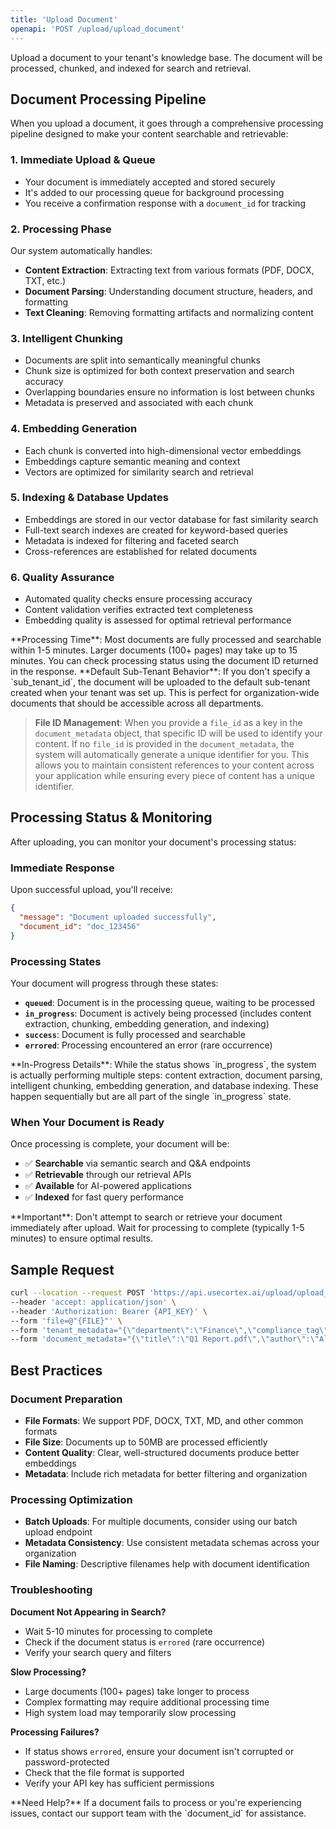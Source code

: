 ```yaml
---
title: 'Upload Document'
openapi: 'POST /upload/upload_document'
---
```


Upload a document to your tenant's knowledge base. The document will be processed, chunked, and indexed for search and retrieval.

## Document Processing Pipeline

When you upload a document, it goes through a comprehensive processing pipeline designed to make your content searchable and retrievable:

### 1. **Immediate Upload & Queue**
- Your document is immediately accepted and stored securely
- It's added to our processing queue for background processing
- You receive a confirmation response with a `document_id` for tracking

### 2. **Processing Phase**
Our system automatically handles:
- **Content Extraction**: Extracting text from various formats (PDF, DOCX, TXT, etc.)
- **Document Parsing**: Understanding document structure, headers, and formatting
- **Text Cleaning**: Removing formatting artifacts and normalizing content

### 3. **Intelligent Chunking**
- Documents are split into semantically meaningful chunks
- Chunk size is optimized for both context preservation and search accuracy
- Overlapping boundaries ensure no information is lost between chunks
- Metadata is preserved and associated with each chunk

### 4. **Embedding Generation**
- Each chunk is converted into high-dimensional vector embeddings
- Embeddings capture semantic meaning and context
- Vectors are optimized for similarity search and retrieval

### 5. **Indexing & Database Updates**
- Embeddings are stored in our vector database for fast similarity search
- Full-text search indexes are created for keyword-based queries
- Metadata is indexed for filtering and faceted search
- Cross-references are established for related documents

### 6. **Quality Assurance**
- Automated quality checks ensure processing accuracy
- Content validation verifies extracted text completeness
- Embedding quality is assessed for optimal retrieval performance

<Note>
**Processing Time**: Most documents are fully processed and searchable within 1-5 minutes. Larger documents (100+ pages) may take up to 15 minutes. You can check processing status using the document ID returned in the response.
</Note>

<Note>
**Default Sub-Tenant Behavior**: If you don't specify a `sub_tenant_id`, the document will be uploaded to the default sub-tenant created when your tenant was set up. This is perfect for organization-wide documents that should be accessible across all departments.
</Note>

> **File ID Management**: When you provide a `file_id` as a key in the `document_metadata` object, that specific ID will be used to identify your content. If no `file_id` is provided in the `document_metadata`, the system will automatically generate a unique identifier for you. This allows you to maintain consistent references to your content across your application while ensuring every piece of content has a unique identifier.

## Processing Status & Monitoring

After uploading, you can monitor your document's processing status:

### **Immediate Response**
Upon successful upload, you'll receive:
```json
{
  "message": "Document uploaded successfully",
  "document_id": "doc_123456"
}
```

### **Processing States**
Your document will progress through these states:
- **`queued`**: Document is in the processing queue, waiting to be processed
- **`in_progress`**: Document is actively being processed (includes content extraction, chunking, embedding generation, and indexing)
- **`success`**: Document is fully processed and searchable
- **`errored`**: Processing encountered an error (rare occurrence)

<Info>
**In-Progress Details**: While the status shows `in_progress`, the system is actually performing multiple steps: content extraction, document parsing, intelligent chunking, embedding generation, and database indexing. These happen sequentially but are all part of the single `in_progress` state.
</Info>

### **When Your Document is Ready**
Once processing is complete, your document will be:
- ✅ **Searchable** via semantic search and Q&A endpoints
- ✅ **Retrievable** through our retrieval APIs
- ✅ **Available** for AI-powered applications
- ✅ **Indexed** for fast query performance

<Warning>
**Important**: Don't attempt to search or retrieve your document immediately after upload. Wait for processing to complete (typically 1-5 minutes) to ensure optimal results.
</Warning>

## Sample Request

```bash
curl --location --request POST 'https://api.usecortex.ai/upload/upload_document?tenant_id={TENANT_ID}&sub_tenant_id={SUB_TENANT_ID}' \
--header 'accept: application/json' \
--header 'Authorization: Bearer {API_KEY}' \
--form 'file=@"{FILE}"' \
--form 'tenant_metadata="{\"department\":\"Finance\",\"compliance_tag\":\"GDPR\"}"' \
--form 'document_metadata="{\"title\":\"Q1 Report.pdf\",\"author\":\"Alice Smith\",\"file_id\":\"custom_file_123\"}"'
```

## Best Practices

### **Document Preparation**
- **File Formats**: We support PDF, DOCX, TXT, MD, and other common formats
- **File Size**: Documents up to 50MB are processed efficiently
- **Content Quality**: Clear, well-structured documents produce better embeddings
- **Metadata**: Include rich metadata for better filtering and organization

### **Processing Optimization**
- **Batch Uploads**: For multiple documents, consider using our batch upload endpoint
- **Metadata Consistency**: Use consistent metadata schemas across your organization
- **File Naming**: Descriptive filenames help with document identification

### **Troubleshooting**

**Document Not Appearing in Search?**
- Wait 5-10 minutes for processing to complete
- Check if the document status is `errored` (rare occurrence)
- Verify your search query and filters

**Slow Processing?**
- Large documents (100+ pages) take longer to process
- Complex formatting may require additional processing time
- High system load may temporarily slow processing

**Processing Failures?**
- If status shows `errored`, ensure your document isn't corrupted or password-protected
- Check that the file format is supported
- Verify your API key has sufficient permissions

<Info>
**Need Help?** If a document fails to process or you're experiencing issues, contact our support team with the `document_id` for assistance.
</Info>

